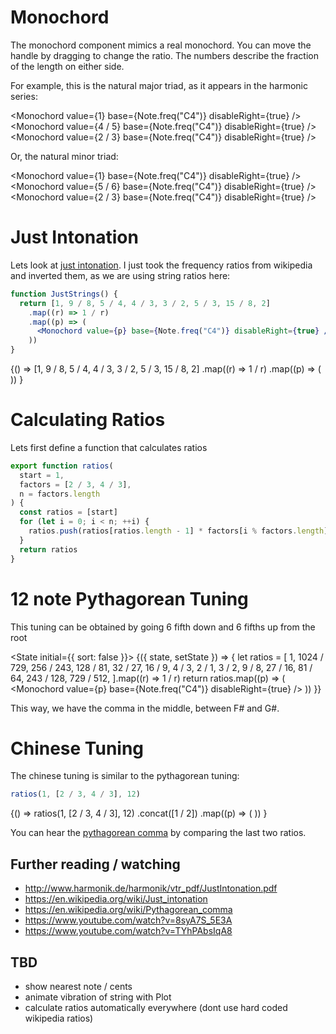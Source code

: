 
# Monochord

The monochord component mimics a real monochord. You can move the handle by dragging to change the ratio.
The numbers describe the fraction of the length on either side.

For example, this is the natural major triad, as it appears in the harmonic series:

<Monochord value={1} base={Note.freq("C4")} disableRight={true} />
<Monochord value={4 / 5} base={Note.freq("C4")} disableRight={true} />
<Monochord value={2 / 3} base={Note.freq("C4")} disableRight={true} />

Or, the natural minor triad:

<Monochord value={1} base={Note.freq("C4")} disableRight={true} />
<Monochord value={5 / 6} base={Note.freq("C4")} disableRight={true} />
<Monochord value={2 / 3} base={Note.freq("C4")} disableRight={true} />

# Just Intonation

Lets look at [just intonation](https://de.wikipedia.org/wiki/Reine_Stimmung).
I just took the frequency ratios from wikipedia and inverted them, as we are using string ratios here:

```jsx
function JustStrings() {
  return [1, 9 / 8, 5 / 4, 4 / 3, 3 / 2, 5 / 3, 15 / 8, 2]
    .map((r) => 1 / r)
    .map((p) => (
      <Monochord value={p} base={Note.freq("C4")} disableRight={true} />
    ))
}
```

<State initial={{}}>
  {() =>
    [1, 9 / 8, 5 / 4, 4 / 3, 3 / 2, 5 / 3, 15 / 8, 2]
      .map((r) => 1 / r)
      .map((p) => (
        <Monochord value={p} base={Note.freq("C4")} disableRight={true} />
      ))
  }
</State>

# Calculating Ratios

Lets first define a function that calculates ratios

```js
export function ratios(
  start = 1,
  factors = [2 / 3, 4 / 3],
  n = factors.length
) {
  const ratios = [start]
  for (let i = 0; i < n; ++i) {
    ratios.push(ratios[ratios.length - 1] * factors[i % factors.length])
  }
  return ratios
}
```

# 12 note Pythagorean Tuning

This tuning can be obtained by going 6 fifth down and 6 fifths up from the root

<State initial={{ sort: false }}>
  {({ state, setState }) => {
    let ratios = [
      1,
      1024 / 729,
      256 / 243,
      128 / 81,
      32 / 27,
      16 / 9,
      4 / 3,
      2 / 1,
      3 / 2,
      9 / 8,
      27 / 16,
      81 / 64,
      243 / 128,
      729 / 512,
    ].map((r) => 1 / r)
    return ratios.map((p) => (
      <Monochord value={p} base={Note.freq("C4")} disableRight={true} />
    ))
  }}
</State>

This way, we have the comma in the middle, between F# and G#.

# Chinese Tuning

The chinese tuning is similar to the pythagorean tuning:

<!-- ## 5th up / 4th down -->

```js
ratios(1, [2 / 3, 4 / 3], 12)
```

<State initial={{}}>
  {() =>
    ratios(1, [2 / 3, 4 / 3], 12)
      .concat([1 / 2])
      .map((p) => (
        <Monochord value={p} base={Note.freq("C4")} disableRight={true} />
      ))
  }
</State>

You can hear the [pythagorean comma](https://en.wikipedia.org/wiki/Pythagorean_comma) by comparing the last two ratios.

<!-- ## 4th up / 5th down

```js
ratios(1 / 2, [3 / 4, 3 / 2], 12)
```

<State initial={{}}>
  {() =>
    ratios(1 / 2, [3 / 4, 3 / 2], 12)
      .concat([1])
      .map((p) => (
        <Monochord value={p} base={Note.freq("C4")} disableRight={true} />
      ))
  }
</State>

## 4th down / 5th up

```js
ratios(1 / 2, [4 / 3, 2 / 3], 12)
```

<State initial={{}}>
  {() =>
    ratios(1 / 2, [4 / 3, 2 / 3], 12)
      .concat([1 / 4])
      .map((p) => (
        <Monochord value={p} base={Note.freq("C4")} disableRight={true} />
      ))
  }
</State>

## 5th down / 4th up

```js
ratios(1 / 4, [3 / 2, 3 / 4], 12)
```

<State initial={{}}>
  {() =>
    ratios(1 / 4, [3 / 2, 3 / 4], 12)
      .concat([1 / 2])
      .map((p) => (
        <Monochord value={p} base={Note.freq("C4")} disableRight={true} />
      ))
  }
</State>
 -->

## Further reading / watching

- http://www.harmonik.de/harmonik/vtr_pdf/JustIntonation.pdf
- https://en.wikipedia.org/wiki/Just_intonation
- https://en.wikipedia.org/wiki/Pythagorean_comma
- https://www.youtube.com/watch?v=8syA7S_5E3A
- https://www.youtube.com/watch?v=TYhPAbsIqA8

## TBD

- show nearest note / cents
- animate vibration of string with Plot
- calculate ratios automatically everywhere (dont use hard coded wikipedia ratios)

